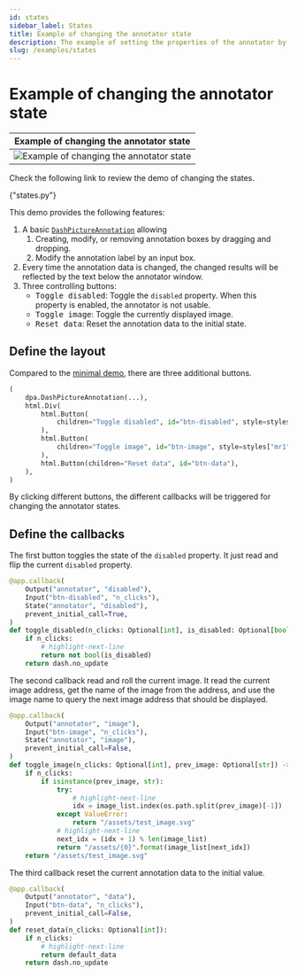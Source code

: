 ```yaml
---
id: states
sidebar_label: States
title: Example of changing the annotator state
description: The example of setting the properties of the annotator by the callback.
slug: /examples/states
---
```





# Example of changing the annotator state

<div className="float-right indark-inv">

|                  Example of changing the annotator state                   |
| :------------------------------------------------------------------------: |
| ![Example of changing the annotator state](/img/examples/demo-states.webp) |

</div>

Check the following link to review the demo of changing the states.

<p>
  <DarkButton to={demoURL("states.py")} icon={mdiLanguagePython}>
    {"states.py"}
  </DarkButton>
</p>

This demo provides the following features:

1. A basic [`DashPictureAnnotation`](../../apis/DashPictureAnnotation.mdx) allowing
   1. Creating, modify, or removing annotation boxes by dragging and dropping.
   2. Modify the annotation label by an input box.
2. Every time the annotation data is changed, the changed results will be reflected
   by the text below the annotator window.
3. Three controlling buttons:
   - <kbd>Toggle disabled</kbd>: Toggle the `disabled` property. When this
     property is enabled, the annotator is not usable.
   - <kbd>Toggle image</kbd>: Toggle the currently displayed image.
   - <kbd>Reset data</kbd>: Reset the annotation data to the initial state.

## Define the layout

Compared to the [minimal demo](./minimal.mdx), there are three additional buttons.

```python
(
    dpa.DashPictureAnnotation(...),
    html.Div(
        html.Button(
            children="Toggle disabled", id="btn-disabled", style=styles["mr1"]
        ),
        html.Button(
            children="Toggle image", id="btn-image", style=styles["mr1"]
        ),
        html.Button(children="Reset data", id="btn-data"),
    ),
)
```

By clicking different buttons, the different callbacks will be triggered for changing
the annotator states.

## Define the callbacks

The first button toggles the state of the `disabled` property. It just read and flip
the current `disabled` property.

```python showLineNumbers
@app.callback(
    Output("annotator", "disabled"),
    Input("btn-disabled", "n_clicks"),
    State("annotator", "disabled"),
    prevent_initial_call=True,
)
def toggle_disabled(n_clicks: Optional[int], is_disabled: Optional[bool]):
    if n_clicks:
        # highlight-next-line
        return not bool(is_disabled)
    return dash.no_update
```

The second callback read and roll the current image. It read the current image address,
get the name of the image from the address, and use the image name to query the next
image address that should be displayed.

```python showLineNumbers
@app.callback(
    Output("annotator", "image"),
    Input("btn-image", "n_clicks"),
    State("annotator", "image"),
    prevent_initial_call=False,
)
def toggle_image(n_clicks: Optional[int], prev_image: Optional[str]) -> str:
    if n_clicks:
        if isinstance(prev_image, str):
            try:
                # highlight-next-line
                idx = image_list.index(os.path.split(prev_image)[-1])
            except ValueError:
                return "/assets/test_image.svg"
            # highlight-next-line
            next_idx = (idx + 1) % len(image_list)
            return "/assets/{0}".format(image_list[next_idx])
    return "/assets/test_image.svg"
```

The third callback reset the current annotation data to the initial value.

```python showLineNumbers
@app.callback(
    Output("annotator", "data"),
    Input("btn-data", "n_clicks"),
    prevent_initial_call=False,
)
def reset_data(n_clicks: Optional[int]):
    if n_clicks:
        # highlight-next-line
        return default_data
    return dash.no_update
```
